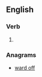 ==English==

===Verb===
{{head|en|verb}}

# {{obsolete spelling of|afford}}

===Anagrams===
* [[ward off#English|ward off]]